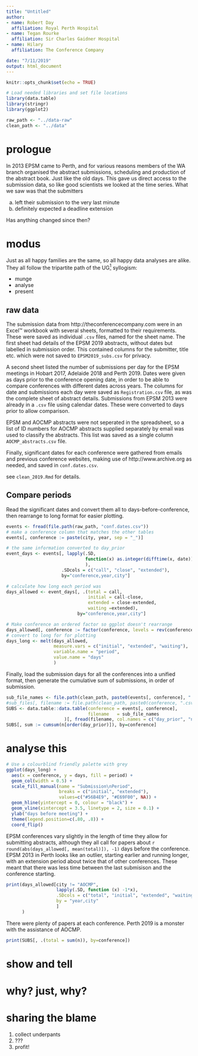 ```yaml
---
title: "Untitled"
author:
- name: Robert Day
  affiliation: Royal Perth Hospital
- name: Tegan Rourke
  affiliation: Sir Charles Gaidner Hospital
- name: Hilary
  affiliation: The Conference Company

date: "7/11/2019"
output: html_document
---
```


```r
knitr::opts_chunk$set(echo = TRUE)
```
```r
# Load needed libraries and set file locations
library(data.table)
library(stringr)
library(ggplot2)

raw_path <- "../data-raw"
clean_path <- "../data"
```

# prologue

In 2013 EPSM came to Perth, and for various reasons members of the WA branch organised the abstract submissions, scheduling and production of the abstract book. Just like the old days. This gave us direct access to the submission data, so like good scientists we looked at the time series. What we saw was that the submitters 

 a) left their submission to the very last minute
 b) definitely expected a deadline extension

Has anything changed since then?

# modus

Just as all happy families are the same, so all happy data analyses are alike.
They all follow the tripartite path of the UG[^1^] syllogism:

  * munge
  * analyse
  * present
  
## raw data

The submission data from http://theconferencecompany.com were in an Excel&trade;
workbook with several sheets, formatted to their requirements.
These were saved as individual ```.csv``` files, named for the sheet name.
The first sheet had details of the EPSM 2019 abstracts, 
without dates but labelled in submission order.
This contained columns for the submitter, title etc. 
which were not saved to ```EPSM2019_subs.csv``` for privacy.

A second sheet listed the number of submissions per day for the EPSM meetings in Hobart 2017, Adelaide 2018 and Perth 2019.
Dates were given as days prior to the conference opening date, in order to be able to compare conferences with different dates across years.
The columns for date and submissions each day were saved as ```Registration.csv``` file, as was the complete sheet of abstract details.
Submissions from EPSM 2013 were already in a ```.csv``` file using calendar dates.
These were converted to days prior to allow comparison.

EPSM and AOCMP abstracts were not seperated in the spreadsheet,
so a list of ID numbers for AOCMP abstracts supplied separately by email was used to classify the abstracts.
This list was saved as a single column ``AOCMP_abstracts.csv`` file.

Finally, significant dates for each conference were gathered from emails and previous conference websites, making use of http://www.archive.org as needed, and saved in ```conf.dates.csv```.

see ```clean_2019.Rmd``` for details.

## Compare periods

Read the significant dates and convert them all to days-before-conference,
then rearrange to long format for easier plotting.
```r
events <- fread(file.path(raw_path, "conf.dates.csv"))
# make a conference column that matches the other tables
events[, conference := paste(city, year, sep = "_")]

# the same information converted to day_prior
event_days <- events[, lapply(.SD, 
                              function(x) as.integer(difftime(x, date))
                              ),
                     .SDcols = c("call", "close", "extended"), 
                     by="conference,year,city"]

# calculate how long each period was
days_allowed <- event_days[, .(total = call, 
                               initial = call-close, 
                               extended = close-extended, 
                               waiting =extended), 
                           by="conference,year,city"]

# Make conference an ordered factor so ggplot doesn't rearrange
days_allowed[, conference := factor(conference, levels = rev(conference))]
# convert to long for for plotting
days_long <- melt(days_allowed, 
                  measure.vars = c("initial", "extended", "waiting"), 
                  variable.name = "period",
                  value.name = "days"
                  )
```

Finally, load the submission days for all the conferences into a unified format, 
then generate the cumulative sum of submissions, in order of submission.
```r
sub_file_names <- file.path(clean_path, paste0(events[, conference], ".csv"))
#sub_files[, filename := file.path(clean_path, paste0(conference, ".csv"))]
SUBS <- data.table::data.table(conference = events[, conference],
                               filename   = sub_file_names
                      )[, fread(filename, col.names = c("day_prior", "n")), by=conference]
SUBS[, sum := cumsum(n[order(day_prior)]), by=conference]
```
# analyse this

```r
# Use a colourblind friendly palette with grey
ggplot(days_long) + 
  aes(x = conference, y = days, fill = period) +
  geom_col(width = 0.5) +
  scale_fill_manual(name = "Submission\nPeriod",
                    breaks = c("initial", "extended"), 
                    values=c("#56B4E9", "#E69F00", NA)) +
  geom_hline(yintercept = 0, colour = "black") +
  geom_vline(xintercept = 3.5, linetype = 2, size = 0.1) +
  ylab("days before meeting") +
  theme(legend.position=c(.80, .8)) +
  coord_flip()

```

EPSM conferences vary slightly in the length of time they allow for submitting abstracts, 
although they all call for papers about `r round(abs(days_allowed[, mean(total)]), -1)` days before the conference.
EPSM 2013 in Perth looks like an outlier, starting earlier and running longer,
with an extension period about twice that of other conferences.
These meant that there was less time between the last submisison and the conference starting.
```r
print(days_allowed[city != "AOCMP", 
                   lapply(.SD, function (x) -1*x), 
                   .SDcols = c("total", "initial", "extended", "waiting"), 
                   by = "year,city"
                   ]
      )
```

There were plenty of papers at each conference.
Perth 2019 is a monster with the assistance of AOCMP.
```r
print(SUBS[, .(total = sum(n)), by=conference])
```

# show and tell

# why? just, why?

# sharing the blame
[^1^]: Expressed most clearly by the Underpants Gnomes<br>
 1. collect underpants<br>
 2. ???<br>
 3. profit!
